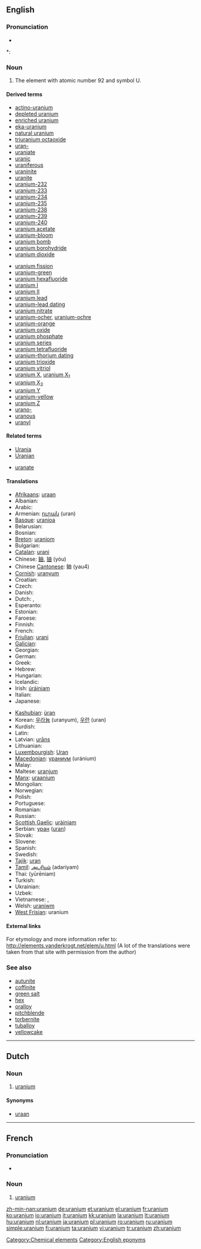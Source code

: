 ==English==
{{elements|U|protactinium|Pa|neptunium|Np}}

===Pronunciation===
* {{audio|en-us-uranium.ogg|Audio (US)}}

*: {{rhymes|eɪniəm}}

===Noun===
{{en-noun|-}}
{{wikipedia}}

# The element with atomic number 92 and symbol U.

====Derived terms====
{{rel-top|terms derived from uranium (noun)}}
* [[actino-uranium]]
* [[depleted uranium]]
* [[enriched uranium]]
* [[eka-uranium]]
* [[natural uranium]]
* [[triuranium octaoxide]]
* [[uran-]]
* [[uraniate]]
* [[uranic]]
* [[uraniferous]]
* [[uraninite]]
* [[uranite]]
* [[uranium-232]]
* [[uranium-233]]
* [[uranium-234]]
* [[uranium-235]]
* [[uranium-238]]
* [[uranium-239]]
* [[uranium-240]]
* [[uranium acetate]]
* [[uranium-bloom]]
* [[uranium bomb]]
* [[uranium borohydride]]
* [[uranium dioxide]]
{{rel-mid}}
* [[uranium fission]]
* [[uranium-green]]
* [[uranium hexafluoride]]
* [[uranium I]]
* [[uranium II]]
* [[uranium lead]]
* [[uranium-lead dating]]
* [[uranium nitrate]]
* [[uranium-ocher]], [[uranium-ochre]]
* [[uranium-orange]]
* [[uranium oxide]]
* [[uranium phosphate]]
* [[uranium series]]
* [[uranium tetrafluoride]]
* [[uranium-thorium dating]]
* [[uranium trioxide]]
* [[uranium vitriol]]
* [[uranium X]], [[uranium X1|uranium X<sub>1</sub>]]
* [[uranium X2|uranium X<sub>2</sub>]]
* [[uranium Y]]
* [[uranium-yellow]]
* [[uranium Z]]
* [[urano-]]
* [[uranous]]
* [[uranyl]]
{{rel-bottom}}

====Related terms====
{{rel-top|terms related to uranium}}
* [[Urania]]
* [[Uranian]]
{{rel-mid}}
* [[uranate]]
{{rel-bottom}}

====Translations====
{{trans-top|uranium (element)}}
* [[Afrikaans]]: [[uraan]]
* Albanian: {{t-|sq|urani|xs=Albanian}}
* Arabic: {{t-|ar|يورانيوم|m|tr=yurányum|sc=Arab}}
* Armenian: [[ուրան]] (uran)
* [[Basque]]: [[uranioa]]
* Belarusian: {{t-|be|уран|m|tr=urán|sc=Cyrl|xs=Belarusian}}
* Bosnian: {{t-|bs|uran}}
* [[Breton]]: [[uraniom]]
* Bulgarian: {{t-|bg|уран|m|tr=urán|sc=Cyrl}}
* [[Catalan]]: [[urani]]
* Chinese: [[鈾]], [[铀]] (yóu)
* Chinese [[Cantonese]]: 鈾 (yau4)
* [[Cornish]]: [[uranyum]]
* Croatian: {{t-|hr|uranij}}
* Czech: {{t+|cs|uran|m}}
* Danish: {{t-|da|uran}}
* Dutch: {{t+|nl|uranium|n}}, {{t+|nl|uraan|n}}
* Esperanto: {{t-|eo|uranio|xs=Esperanto}}
* Estonian: {{t-|et|uraan}}
* Faroese: {{t-|fo|uran|n|xs=Faroese}}
* Finnish: {{t+|fi|uraani}}
* French: {{t+|fr|uranium|m}}
* [[Friulian]]: [[urani]]
* [[Galician]]: {{t+|gl|uranio|m|xs=Galician}}
* Georgian: {{t|ka|ურანი|tr=urani}}
* German: {{t+|de|Uran|n}}
* Greek: {{t+|el|ουράνιο|n|tr=ouránio|sc=Grek}}
* Hebrew: {{t|he|אורניום|tr=urányum}}
* Hungarian: {{t+|hu|urán}}
* Icelandic: {{t+|is|úran|n}}
* Irish: [[úráiniam]]
* Italian: {{t+|it|uranio|m}}
* Japanese: {{t+|ja|ウラン|tr=uran|sc=Jpan}}
{{trans-mid}}
* [[Kashubian]]: [[ùran]]
* Korean: [[우라늄]] (uranyum), [[우란]] (uran)
* Kurdish: {{t|ku|یورانیۆم|tr=yuranuom|sc=ku-Arab}}
* Latin: {{t+|la|uranium}}
* Latvian: [[urāns]]
* Lithuanian: {{t+|lt|uranas|xs=Lithuanian}}
* [[Luxembourgish]]: [[Uran]]
* [[Macedonian]]: [[ураниум]] (uránium) {{m}}
* Malay: {{t-|ms|uranium|xs=Malay}}
* Maltese: [[uranjum]]
* [[Manx]]: [[uraanium]]
* Mongolian: {{t-|mn|уран|tr=uran|sc=Cyrl|xs=Mongolian}}
* Norwegian: {{t-|no|uran}}
* Polish: {{t+|pl|uran|m}}
* Portuguese: {{t+|pt|urânio|m}}
* Romanian: {{t+|ro|uraniu|n}}
* Russian: {{t+|ru|уран|m|tr=urán|sc=Cyrl}}
* [[Scottish Gaelic]]: [[uràiniam]]
* Serbian: [[уран]] ([[uran]]) {{m}}
* Slovak: {{t-|sk|uran}}
* Slovene: {{t+|sl|uran}}
* Spanish: {{t+|es|uranio|m}}
* Swedish: {{t+|sv|uran}}
* [[Tajik]]: [[uran]]
* [[Tamil]]: [[அடரியம்]] (adariyam)
* Thai: {{Thai|[[ยูเรเนียม]]}} (yūrēniam)
* Turkish: {{t+|tr|uranyum}}
* Ukrainian: {{t-|uk|уран|m|tr=urán|sc=Cyrl|xs=Ukrainian}}
* Uzbek: {{t-|uz|уран|tr=uran|sc=Cyrl|xs=Uzbek}}
* Vietnamese: {{t+|vi|urani|xs=Vietnamese}}, {{t-|vi|uran|xs=Vietnamese}}
* Welsh: [[uraniwm]]
* [[West Frisian]]: uranium
{{trans-bottom}}

====External links====
For etymology and more information refer to:
http://elements.vanderkrogt.net/elem/u.html
(A lot of the translations were taken from that site with permission from the author)

===See also===
* [[autunite]]
* [[coffinite]]
* [[green salt]]
* [[hex]]
* [[oralloy]]
* [[pitchblende]]
* [[torbernite]]
* [[tuballoy]]
* [[yellowcake]]

[[Category:Chemical elements]]
[[Category:English eponyms]]

----

==Dutch==
{{wikipedia|lang=nl}}

===Noun===
{{infl|nl|noun|g=n}}

# {{chemical element|lang=nl}} [[uranium#English|uranium]]

====Synonyms====

* [[uraan]]
----
==French==
{{wikipedia|lang=fr}}

===Pronunciation===
* {{IPA|lang=fr| /y.ʁa.njɔm/}}

===Noun===
{{fr-noun-unc|m}}

# {{chemical element|lang=fr}} [[#English|uranium]]


[[zh-min-nan:uranium]]
[[de:uranium]]
[[et:uranium]]
[[el:uranium]]
[[fr:uranium]]
[[ko:uranium]]
[[io:uranium]]
[[it:uranium]]
[[kk:uranium]]
[[la:uranium]]
[[lt:uranium]]
[[hu:uranium]]
[[nl:uranium]]
[[ja:uranium]]
[[pl:uranium]]
[[ro:uranium]]
[[ru:uranium]]
[[simple:uranium]]
[[fi:uranium]]
[[ta:uranium]]
[[vi:uranium]]
[[tr:uranium]]
[[zh:uranium]]